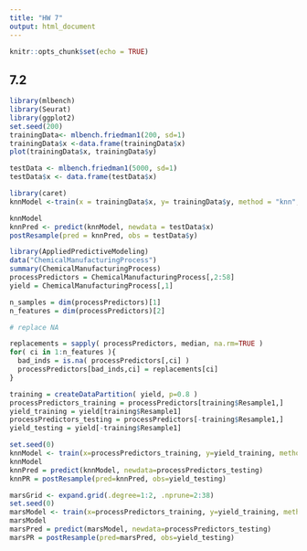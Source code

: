 ---
title: "HW 7"
output: html_document
---

```{r setup, include=FALSE}
knitr::opts_chunk$set(echo = TRUE)
```

## 7.2
```{r}
library(mlbench)
library(Seurat)
library(ggplot2)
set.seed(200)
trainingData<- mlbench.friedman1(200, sd=1)
trainingData$x <-data.frame(trainingData$x)
plot(trainingData$x, trainingData$y)
```
```{r}
testData <- mlbench.friedman1(5000, sd=1)
testData$x <- data.frame(testData$x)
```
```{r}
library(caret)
knnModel <-train(x = trainingData$x, y= trainingData$y, method = "knn", preProc = c("center", "scale"), tuneLength = 10)
```
```{r}
knnModel
knnPred <- predict(knnModel, newdata = testData$x)
postResample(pred = knnPred, obs = testData$y)
```
```{r}
library(AppliedPredictiveModeling)
data("ChemicalManufacturingProcess")
summary(ChemicalManufacturingProcess)
processPredictors = ChemicalManufacturingProcess[,2:58]
yield = ChemicalManufacturingProcess[,1]

n_samples = dim(processPredictors)[1]
n_features = dim(processPredictors)[2]

# replace NA

replacements = sapply( processPredictors, median, na.rm=TRUE )
for( ci in 1:n_features ){
  bad_inds = is.na( processPredictors[,ci] )
  processPredictors[bad_inds,ci] = replacements[ci]
}

training = createDataPartition( yield, p=0.8 )
processPredictors_training = processPredictors[training$Resample1,]
yield_training = yield[training$Resample1]
processPredictors_testing = processPredictors[-training$Resample1,]
yield_testing = yield[-training$Resample1]

```
```{r}
set.seed(0)
knnModel <- train(x=processPredictors_training, y=yield_training, method="knn", preProc=c("center", "scale"), tuneLength=10)
knnModel
knnPred = predict(knnModel, newdata=processPredictors_testing)
knnPR = postResample(pred=knnPred, obs=yield_testing)
```

```{r}
marsGrid <- expand.grid(.degree=1:2, .nprune=2:38)
set.seed(0)
marsModel <- train(x=processPredictors_training, y=yield_training, method="earth", preProc=c("center", "scale"), tuneGrid=marsGrid)
marsModel      
marsPred = predict(marsModel, newdata=processPredictors_testing)
marsPR = postResample(pred=marsPred, obs=yield_testing)

```
